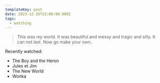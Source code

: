 ```yaml
---
templateKey: post
date: 2023-12-26T22:00:00.000Z
tags:
  - watching
---
```

> This was my world. It was beautiful and messy and tragic and silly. It can not last. Now go make your own.

Recently watched:

* The Boy and the Heron
* Jules et Jim
* The New World
* Wonka